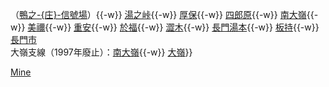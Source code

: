 {{鐵道路線
|模板名稱 = 美禰線
|名稱 = [[File:JR logo (west).svg|25px|西日本旅客鐵道|link=西日本旅客鐵道]] [[美禰線]]
|代表色 = #d6007f
|車站列表 = [[厚狹站|厚狹]]{{-w}}（[[鴨之庄信號場|鴨之-{庄}-信號場]]）{{-w}} [[湯之峠站|湯之峠]]{{-w}} [[厚保站|厚保]]{{-w}} [[四郎原站|四郎原]]{{-w}} [[南大嶺站|南大嶺]]{{-w}} [[美禰站|美禰]]{{-w}} [[重安站|重安]]{{-w}} [[於福站|於福]]{{-w}} [[澀木站|澀木]]{{-w}} [[長門湯本站|長門湯本]]{{-w}} [[板持站|板持]]{{-w}} [[長門市站|長門市]]<br />大嶺支線（1997年廢止）：[[南大嶺站|南大嶺]]{{-w}} [[大嶺站 (日本)|大嶺]]}}<noinclude>
[[Category:西日本旅客鐵道路線模板|Mine]]
</noinclude>